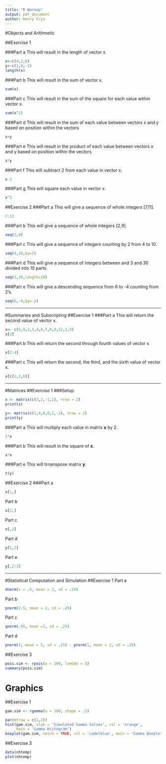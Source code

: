 ```yaml
---
title: "R Warmup"
output: pdf_document
author: Henry Frye
---
```


#Objects and Arithmetic

##Exercise 1

###Part a
This will result in the length of vector x
```r
x<-c(4,2,6)
y<-c(1,0,-1)
length(x)

```

###Part b
This will result in the sum of vector x.
```r
sum(x)
```

###Part c
This will result in the sum of the square for each value within vector x.
```r
sum(x^2)
```

###Part d
This will result in the sum of each value between vectors x and y based on position within the vectors
```r
x+y
```

###Part e
This will result in the product of each value between vectors x and y based on position within the vectors
```r
x*y
```

###Part f
This will subtract 2 from each value in vector x.
```r
x-2
```

###Part g
This will square each value in vector x.
```r
x^2
```

##Exercise 2
###Part a
This will give a sequence of whole integers [7,11].
```r
7:11
```
###Part b
This will give a sequence of whole integers [2,9].
```r
seq(2,9)
```
###Part c
This will give a sequence of integers counting by 2 from 4 to 10.
```r
seq(4,10,by=2)
```
###Part d
This will give a sequence of integers between and 3 and 30 divided into 10 parts.
```r
seq(3,30,length=10)
```
###Part e
This will give a descending sequence from 6 to -4 counting from 2's.
```r
seq(6,-4,by=-2)
```

***
#Summaries and Subscripting
##Exercise 1
###Part a
This will return the second value of vector x.
```r
x<- c(5,9,2,3,4,6,7,0,8,12,2,9)
x[2]
```
###Part b
This will return the second through fourth values of vector x
```r
x[2:4]
```
###Part c
This will return the second, the third, and the sixth value of vector x.
```r
x[c(2,3,6)]
```

***
#Matrices
##Exercise 1
###Setup
```r
x <- matrix(c(3,2,-1,1), nrow = 2)
print(x)

y<- matrix(c(1,4,0,0,1,-1), nrow = 2)
print(y)

```

###Part a
This will multiply each value in matrix **x** by 2. 
```r
2*x
```

###Part b
This will result in the square of **x**. 
```r
x*x
```


###Part e
This will trnanspose matrix **y**.
```r
t(y)
```

##Exercise 2
###Part a

```r
x[1,]
```

Part b
```r
x[2,]
```

Part c
```r
x[,2]
```

Part d
```r
y[1,2]
```

Part e
```r
y[,2:3]
```

***
#Statistical Computation and Simulation
##Exercise 1
Part a
```r
dnorm(x = .5, mean = 2, sd = .25)
```

Part b
```r
pnorm(2.5, mean = 2, sd = .25)
```

Part c
```r
qnorm(.95, mean =2, sd = .25)
```

Part d
```r
pnorm(3, mean = 2, sd = .25) - pnorm(1, mean = 2, sd = .25)
```


##Exercise 3
```r
pois.sim <- rpois(n = 100, lambda = 5)
summary(pois.sim)
```


# Graphics
##Exercise 1
```r
gam.sim <- rgamma(n = 100, shape = .5)

par(mfrow = c(1,2))
hist(gam.sim, xlab = 'Simulated Gamma Values', col = 'orange',
     main = 'Gamma Histogram')
boxplot(gam.sim, notch = TRUE, col = 'cadetblue', main = 'Gamma Boxplot', main.cex = .5)

```


##Exercise 3

```r
data(nhtemp)
plot(nhtemp)
```

